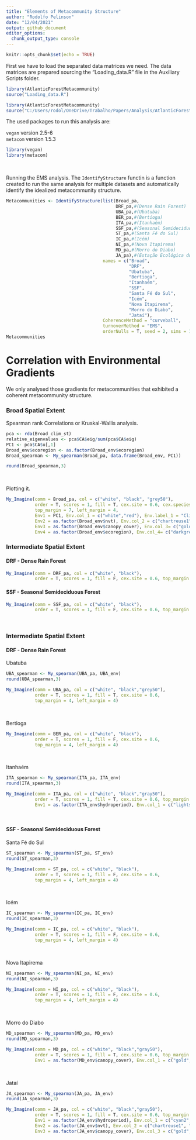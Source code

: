 ```yaml
---
title: "Elements of Metacommunity Structure"
author: "Rodolfo Pelinson"
date: "12/04/2021"
output: github_document
editor_options: 
  chunk_output_type: console
---
```


```r
knitr::opts_chunk$set(echo = TRUE)
```

First we have to load the separated data matrices we need. The data matrices are prepared sourcing the "Loading_data.R" file in the Auxiliary Scripts folder.
```r
library(AtlanticForestMetacommunity)
source("Loading_data.R")
```


```r
library(AtlanticForestMetacommunity)
source("C:/Users/rodol/OneDrive/Trabalho/Papers/Analysis/AtlanticForestMetacommunity/Auxiliary Scripts/Loading_data.R")
```

The used packages to run this analysis are:

`vegan` version 2.5-6   
`metacom` version 1.5.3   


```r
library(vegan)
library(metacom)
```
\  
\  
\  
\  

Running the EMS analysis. The `IdentifyStructure` functin is a function created to run the same analysis for multiple datasets and automatically identify the idealized metacommunity structure.
```r
Metacommunities <- IdentifyStructure(list(Broad_pa,
                                          DRF_pa,#(Dense Rain Forest)
                                          UBA_pa,#(Ubatuba)
                                          BER_pa,#(Bertioga)
                                          ITA_pa,#(Itanhaém)
                                          SSF_pa,#(Seasonal Semideciduous Forest)
                                          ST_pa,#(Santa Fé do Sul)
                                          IC_pa,#(Icém)
                                          NI_pa,#(Nova Itapirema)
                                          MD_pa,#(Morro do Diabo)
                                          JA_pa),#(Estação Ecológica do Jataí)
                                     names = c("Broad",
                                               "DRF",
                                               "Ubatuba",
                                               "Bertioga",
                                               "Itanhaém",
                                               "SSF",
                                               "Santa Fé do Sul",
                                               "Icém",
                                               "Nova Itapirema",
                                               "Morro do Diabo",
                                               "Jataí"),
                                     CoherenceMethod = "curveball",
                                     turnoverMethod = "EMS",
                                     orderNulls = T, seed = 2, sims = 10000, round = 3)
Metacommunities
```
# Correlation with Environmental Gradients

We only analysed those gradients for metacommunities that exhibited a coherent metacommunity structure.
\  
\  

### Broad Spatial Extent

Spearman rank Correlations or Kruskal-Wallis analysis.
```r
pca <- rda(Broad_clim_st)
relative_eigenvalues <- pca$CA$eig/sum(pca$CA$eig)
PC1 <- pca$CA$u[,1]
Broad_env$ecoregion <- as.factor(Broad_env$ecoregion)
Broad_spearman <- My_spearman(Broad_pa, data.frame(Broad_env, PC1))

round(Broad_spearman,3)
```
\  
\  

Plotting it.
```r
My_Imagine(comm = Broad_pa, col = c("white", "black", "grey50"),
           order = T, scores = 1, fill = T, cex.site = 0.6, cex.species = 0.8,
           top_margin = 7, left_margin = 4,
           Env1 = PC1, Env.col_1 = c("white","red"), Env.label_1 = "Climate",
           Env2 = as.factor(Broad_env$nvt), Env.col_2 = c("chartreuse1", "chartreuse3","chartreuse4"), Env.label_2 = "Vegetation",
           Env3 = as.factor(Broad_env$canopy_cover), Env.col_3= c("gold","forestgreen"), Env.label_3 = "Canopy Cover",
           Env4 = as.factor(Broad_env$ecoregion), Env.col_4= c("darkgreen","darkolivegreen1"), Env.label_4 = "Ecoregion")
```



### Intermediate Spatial Extent

#### DRF - Dense Rain Forest
```r
My_Imagine(comm = DRF_pa, col = c("white", "black"),
           order = T, scores = 1, fill = F, cex.site = 0.6, top_margin = 4, left_margin = 4)
```


#### SSF - Seasonal Semideciduous Forest
```r
My_Imagine(comm = SSF_pa, col = c("white", "black"),
           order = T, scores = 1, fill = F, cex.site = 0.6, top_margin = 4, left_margin = 4)
```
\  
\  
\  
\  






### Intermediate Spatial Extent

#### DRF - Dense Rain Forest

Ubatuba
```r
UBA_spearman <- My_spearman(UBA_pa, UBA_env)
round(UBA_spearman,3)

```


```r
My_Imagine(comm = UBA_pa, col = c("white", "black","grey50"),
           order = T, scores = 1, fill = T, cex.site = 0.6,
           top_margin = 4, left_margin = 4)
```
\  
\  


Bertioga
```r
My_Imagine(comm = BER_pa, col = c("white", "black"),
           order = T, scores = 1, fill = F, cex.site = 0.6,
           top_margin = 4, left_margin = 4)
```

\  
\  


Itanhaém
```r
ITA_spearman <- My_spearman(ITA_pa, ITA_env)
round(ITA_spearman,3)

```


```r
My_Imagine(comm = ITA_pa, col = c("white", "black","gray50"),
           order = T, scores = 1, fill = T, cex.site = 0.6, top_margin = 7, left_margin = 4,
           Env1 = as.factor(ITA_env$hydroperiod), Env.col_1 = c("lightskyblue", "royalblue"), Env.label_1 = "Hydroperiod")
```

\  
\  


#### SSF - Seasonal Semideciduous Forest

Santa Fé do Sul
```r
ST_spearman <- My_spearman(ST_pa, ST_env)
round(ST_spearman,3)

```

```r
My_Imagine(comm = ST_pa, col = c("white", "black"),
           order = T, scores = 1, fill = F, cex.site = 0.6,
           top_margin = 4, left_margin = 4)
```
\  
\  

Icém
```r
IC_spearman <- My_spearman(IC_pa, IC_env)
round(IC_spearman,3)

```

```r
My_Imagine(comm = IC_pa, col = c("white", "black"),
           order = T, scores = 1, fill = F, cex.site = 0.6,
           top_margin = 4, left_margin = 4)
```
\  
\  

Nova Itapirema
```r
NI_spearman <- My_spearman(NI_pa, NI_env)
round(NI_spearman,3)

```

```r
My_Imagine(comm = NI_pa, col = c("white", "black"),
           order = T, scores = 1, fill = F, cex.site = 0.6,
           top_margin = 4, left_margin = 4)
```
\  
\  

Morro do Diabo
```r
MD_spearman <- My_spearman(MD_pa, MD_env)
round(MD_spearman,3)
```

```r
My_Imagine(comm = MD_pa, col = c("white", "black","gray50"),
           order = T, scores = 1, fill = T, cex.site = 0.6, top_margin = 7, left_margin = 4,
           Env1 = as.factor(MD_env$canopy_cover), Env.col_1 = c("gold","forestgreen"), Env.label_1 = "Canopy Cover")
```
\  
\  

Jataí
```r
JA_spearman <- My_spearman(JA_pa, JA_env)
round(JA_spearman,3)

```

```r
My_Imagine(comm = JA_pa, col = c("white", "black","gray50"),
           order = T, scores = 1, fill = T, cex.site = 0.6, top_margin = 7, left_margin = 4,
           Env1 = as.factor(JA_env$hydroperiod), Env.col_1 = c("cyan2","blue3"), Env.label_1 = "Hydroperiod",
           Env2 = as.factor(JA_env$nvt), Env.col_2 = c("chartreuse1", "chartreuse3","chartreuse4"), Env.label_2 = "Vegetation",
           Env3 = as.factor(JA_env$canopy_cover), Env.col_3 = c("gold","forestgreen"), Env.label_3 = "Canopy Cover")
```
\  
\  
